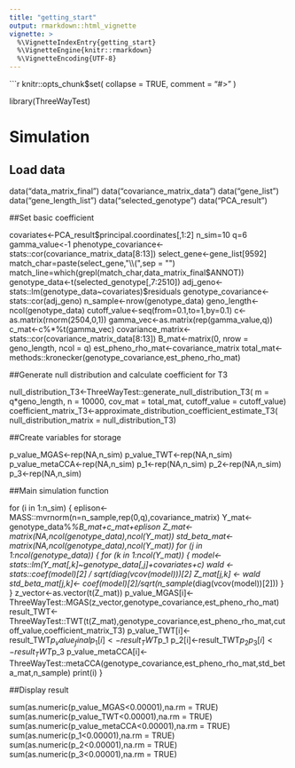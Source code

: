 ```yaml
---
title: "getting_start"
output: rmarkdown::html_vignette
vignette: >
  %\VignetteIndexEntry{getting_start}
  %\VignetteEngine{knitr::rmarkdown}
  %\VignetteEncoding{UTF-8}
---
```


```r
knitr::opts_chunk$set(
  collapse = TRUE,
  comment = "#>"
)

library(ThreeWayTest)

# Simulation

## Load data

data("data_matrix_final") 
data("covariance_matrix_data")
data("gene_list")
data("gene_length_list") 
data("selected_genotype")
data("PCA_result") 

##Set basic coefficient

covariates<-PCA_result$principal.coordinates[,1:2]
n_sim=10
q=6
gamma_value<-1
phenotype_covariance<-stats::cor(covariance_matrix_data[8:13])
select_gene<-gene_list[9592]
match_char=paste(select_gene,"\\(",sep = "")
match_line=which(grepl(match_char,data_matrix_final$ANNOT))
genotype_data<-t(selected_genotype[,7:2510])
adj_geno<-stats::lm(genotype_data~covariates)$residuals
genotype_covariance<-stats::cor(adj_geno)
n_sample<-nrow(genotype_data)
geno_length<-ncol(genotype_data)
cutoff_value<-seq(from=0.1,to=1,by=0.1)
c<-as.matrix(rnorm(2504,0,1))
gamma_vec<-as.matrix(rep(gamma_value,q))
c_mat<-c%*%t(gamma_vec)
covariance_matrix<-stats::cor(covariance_matrix_data[8:13])
B_mat<-matrix(0, nrow = geno_length, ncol = q)
est_pheno_rho_mat<-covariance_matrix
total_mat<-methods::kronecker(genotype_covariance,est_pheno_rho_mat)

##Generate null distribution and calculate coefficient for T3

null_distribution_T3<-ThreeWayTest::generate_null_distribution_T3(
    m = q*geno_length,
    n = 10000,
    cov_mat = total_mat,
    cutoff_value = cutoff_value)
coefficient_matrix_T3<-approximate_distribution_coefficient_estimate_T3(
    null_distribution_matrix = null_distribution_T3)

##Create variables  for storage

p_value_MGAS<-rep(NA,n_sim)
p_value_TWT<-rep(NA,n_sim)
p_value_metaCCA<-rep(NA,n_sim)
p_1<-rep(NA,n_sim)
p_2<-rep(NA,n_sim)
p_3<-rep(NA,n_sim)

##Main simulation function

for (i in 1:n_sim) {
  eplison<- MASS::mvrnorm(n=n_sample,rep(0,q),covariance_matrix)
  Y_mat<-genotype_data%*%B_mat+c_mat+eplison
  Z_mat<-matrix(NA,ncol(genotype_data),ncol(Y_mat))
  std_beta_mat<-matrix(NA,ncol(genotype_data),ncol(Y_mat))
  for (j in 1:ncol(genotype_data)) {
    for (k in 1:ncol(Y_mat)) {
      model<- stats::lm(Y_mat[,k]~genotype_data[,j]+covariates+c)
      wald <- stats::coef(model)[2] / sqrt(diag(vcov(model)))[2]
      Z_mat[j,k] <- wald
      std_beta_mat[j,k]<- coef(model)[2]/sqrt(n_sample*(diag(vcov(model))[2]))
    }
  }
  z_vector<-as.vector(t(Z_mat))
  p_value_MGAS[i]<-ThreeWayTest::MGAS(z_vector,genotype_covariance,est_pheno_rho_mat)
  result_TWT<-ThreeWayTest::TWT(t(Z_mat),genotype_covariance,est_pheno_rho_mat,cutoff_value,coefficient_matrix_T3)
  p_value_TWT[i]<-result_TWT$p_value_final
  p_1[i]<-result_TWT$p_1
  p_2[i]<-result_TWT$p_2
  p_3[i]<-result_TWT$p_3
  p_value_metaCCA[i]<-ThreeWayTest::metaCCA(genotype_covariance,est_pheno_rho_mat,std_beta_mat,n_sample)
  print(i)
}

##Display result

sum(as.numeric(p_value_MGAS<0.00001),na.rm = TRUE)
sum(as.numeric(p_value_TWT<0.00001),na.rm = TRUE)
sum(as.numeric(p_value_metaCCA<0.00001),na.rm = TRUE)
sum(as.numeric(p_1<0.00001),na.rm = TRUE)
sum(as.numeric(p_2<0.00001),na.rm = TRUE)
sum(as.numeric(p_3<0.00001),na.rm = TRUE)
